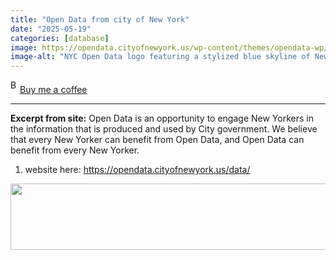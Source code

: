 ```yaml
---
title: "Open Data from city of New York"
date: "2025-05-19"
categories: [database]
image: https://opendata.cityofnewyork.us/wp-content/themes/opendata-wp/assets/img/nyc-open-data-logo.svg
image-alt: "NYC Open Data logo featuring a stylized blue skyline of New York City with the words 'NYC Open Data'"
---
```


<link href="https://fonts.googleapis.com/css?family=Cookie" rel="stylesheet"><a class="bmc-button" target="_blank" href="https://www.buymeacoffee.com/JoscelinRocha">![Buy me a coffee](https://cdn.buymeacoffee.com/buttons/bmc-new-btn-logo.svg){alt="Buy me a coffee" width="15" height="21"}Buy me a coffee</a>

------------------------------------------------------------------------

**Excerpt from site:** Open Data is an opportunity to engage New Yorkers in the information that is produced and used by City government. We believe that every New Yorker can benefit from Open Data, and Open Data can benefit from every New Yorker.

1.  website here: <https://opendata.cityofnewyork.us/data/>

![](https://opendata.cityofnewyork.us/wp-content/themes/opendata-wp/assets/img/nyc-open-data-logo.svg){width="633" height="106"}
